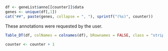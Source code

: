 <!-- 
save as 'annoChild.Rmd'
child of 'anno.Rmd'
--> 


```r
df <- geneList$anno[[counter]]$data
genes <- unique(df[,1])
cat("##", paste(genes, collapse = ", "), sprintf("(%s)", counter))
```

These annotations were requested by the user.

```r
Table_DT(df, colNames = colnames(df), bRownames = FALSE, class = "stripe hover")
```

```r
counter <- counter + 1
```

